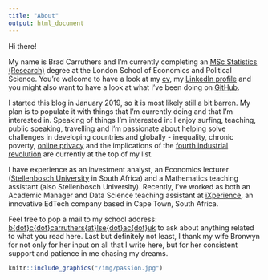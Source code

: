 ```yaml
---
title: "About"
output: html_document
---
```


Hi there!

My name is Brad Carruthers and I'm currently completing an <a href="http://www.lse.ac.uk/study-at-lse/Graduate/Degree-programmes-2019/MSc-Statistics-Research" target="_blank">MSc Statistics (Research)</a> degree at the London School of Economics and Political Science. You're welcome to have a look at my <a href="/img/carruthers-cv-10-03-2019.pdf" target="_blank">cv</a>, my <a href="https://www.linkedin.com/in/brad-carruthers-7b737190/" target="_blank">LinkedIn profile</a> and you might also want to have a look at what I've been doing on <a href="https://github.com/BCallumCarr" target="_blank">GitHub</a>.

I started this blog in January 2019, so it is most likely still a bit barren. My plan is to populate it with things that I'm currently doing and that I'm interested in. Speaking of things I'm interested in: I enjoy surfing, teaching, public speaking, travelling and I'm passionate about helping solve challenges in developing countries and globally - inequality, chronic poverty, <a href="https://www.privacytools.io" target="_blank">online privacy</a> and the implications of the <a href="https://www.weforum.org/agenda/2016/01/the-fourth-industrial-revolution-what-it-means-and-how-to-respond" target="_blank">fourth industrial revolution</a> are currently at the top of my list.

I have experience as an investment analyst, an Economics lecturer (<a href="http://www.sun.ac.za/english" target="_blank">Stellenbosch University</a> in South Africa) and a Mathematics teaching assistant (also Stellenbosch University). Recently, I've worked as both an Academic Manager and Data Science teaching assistant at <a href="http://ixperience.co.za" target="_blank">iXperience</a>, an innovative EdTech company based in Cape Town, South Africa.

Feel free to pop a mail to my school address: [b{dot}c{dot}carruthers{at}lse{dot}ac{dot}uk](mailto:b.c.carruthers@lse.ac.uk) to ask about anything related to what you read here. Last but definitely not least, I thank my wife Bronwyn for not only for her input on all that I write here, but for her consistent support and patience in me chasing my dreams.

```r
knitr::include_graphics("/img/passion.jpg")
```